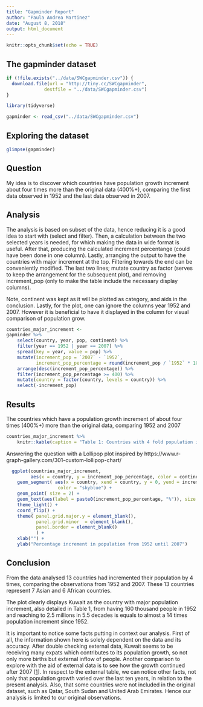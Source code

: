 ```yaml
---
title: "Gapminder Report"
author: "Paula Andrea Martinez"
date: "August 8, 2018"
output: html_document
---
```


```r
knitr::opts_chunk$set(echo = TRUE)
```

## The gapminder dataset

```r
if (!file.exists("../data/SWCgapminder.csv")) {
  download.file(url = "http://tiny.cc/SWCgapminder",
              destfile = "../data/SWCgapminder.csv")
}
```

```r
library(tidyverse)
```

```r
gapminder <- read_csv("../data/SWCgapminder.csv")
```

## Exploring the dataset
```r
glimpse(gapminder)
```

## Question

My idea is to discover which countries have population growth increment about
four times more than the original data (400%+),
comparing the first data observed in 1952 and the last data observed in 2007.

## Analysis

The analysis is based on subset of the data, hence reducing it is a good idea to
start with (select and filter). Then, a calculation between the 
two selected years is needed, for which making the data in wide format is useful. 
After that, producing the calculated increment percentange (could have been done
in one column). Lastly, arranging the output to have the countries with major increment 
at the top. Filtering towards the end can be conveniently modified. The last two 
lines; mutate country as factor (serves to keep the arrangement for the subsequent 
plot), and removing increment_pop (only to make the table include the necessary 
display columns).

Note, continent was kept as it will be plotted as category, and aids in the 
conclusion. Lastly, for the plot, one can ignore the columns year 1952 and 2007. 
However it is beneficial to have it displayed in the column for visual comparison
of population grow.

```r
countries_major_increment <- 
gapminder %>% 
    select(country, year, pop, continent) %>% 
    filter(year == 1952 | year == 2007) %>% 
    spread(key = year, value = pop) %>% 
    mutate(increment_pop = `2007` - `1952`,
           increment_pop_percentage = round(increment_pop / `1952` * 100, 2)) %>% 
    arrange(desc(increment_pop_percentage)) %>% 
    filter(increment_pop_percentage >= 400) %>% 
    mutate(country = factor(country, levels = country)) %>% 
    select(-increment_pop)
```

## Results

The countries which have a population growth increment of about
four times (400%+) more than the original data, comparing 1952 and 2007
```r
countries_major_increment %>% 
    knitr::kable(caption = "Table 1: Countries with 4 fold population increment between 1952 and 2007")

```

Answering the question with a Lollipop plot inspired by https://www.r-graph-gallery.com/301-custom-lollipop-chart/

```r

  ggplot(countries_major_increment, 
         aes(x = country, y = increment_pop_percentage, color = continent)) +
    geom_segment( aes(x = country, xend = country, y = 0, yend = increment_pop_percentage),
                   color = "skyblue") +
    geom_point( size = 2) +
    geom_text(aes(label = paste0(increment_pop_percentage, "%")), size = 4, nudge_y = 130) +
    theme_light() +
    coord_flip() +
    theme( panel.grid.major.y = element_blank(),
           panel.grid.minor  = element_blank(),
           panel.border = element_blank()
           ) +
    xlab("") +
    ylab("Percentage increment in population from 1952 until 2007")

```


## Conclusion

From the data analysed 13 countries had incremented their population by 4 times,
comparing the observationa from 1952 and 2007. These 13 countries represent 7 
Asian and 6 African countries.

The plot clearly displays Kuwait as the country with major population 
increment, also detailed in Table 1, from having 160 thousand people in 1952 
and reaching to 2.5 millions in 5.5 decades is equals to almost a 14 times 
population increment since 1952.

It is important to notice some facts putting in context our analysis. First of 
all, the information shown here is solely dependent on the data and its accuracy.
After double checking external data, Kuwait seems to be receiving many expats 
which contributes to its population growth, so not only more births but external
inflow of people. 
Another comparison to explore with the aid of external data is to see how the growth 
continued after 2007 
[[1](https://en.wikipedia.org/wiki/List_of_countries_by_population_growth_rate)].
In respect to the external table, we can notice other facts, not only that 
population growth varied over the last ten years, in relation to the present 
analysis. Also, that some countries were not included in the original dataset, 
such as Qatar, South Sudan and United Arab Emirates. Hence our analysis is 
limited to our original observations.
